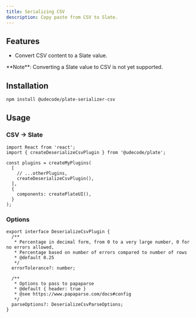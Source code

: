```yaml
---
title: Serializing CSV
description: Copy paste from CSV to Slate.
---
```


<ComponentPreview name="playground-demo" id="deserializecsv" />

## Features

- Convert CSV content to a Slate value.

<Callout className="my-4">
  **Note**: Converting a Slate value to CSV is not yet supported.
</Callout>

## Installation

```bash
npm install @udecode/plate-serializer-csv
```

## Usage

### CSV -> Slate

```tsx
import React from 'react';
import { createDeserializeCsvPlugin } from '@udecode/plate';

const plugins = createMyPlugins(
  [
    // ...otherPlugins,
    createDeserializeCsvPlugin(),
  ],
  {
    components: createPlateUI(),
  }
);
```

### Options

```tsx
export interface DeserializeCsvPlugin {
  /**
   * Percentage in decimal form, from 0 to a very large number, 0 for no errors allowed,
   * Percentage based on number of errors compared to number of rows
   * @default 0.25
   */
  errorTolerance?: number;

  /**
   * Options to pass to papaparse
   * @default { header: true }
   * @see https://www.papaparse.com/docs#config
   */
  parseOptions?: DeserializeCsvParseOptions;
}
```
